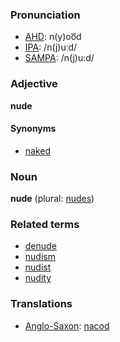 ===Pronunciation===
*[[w:AHD|AHD]]: n(y)oo͞d
*[[w:IPA|IPA]]: /n(j)uːd/
*[[w:SAMPA|SAMPA]]: /n(j)u:d/

===Adjective===
'''nude'''

====Synonyms====
*[[naked]]

===Noun===
'''nude''' (plural: [[nudes]])

===Related terms===
*[[denude]]
*[[nudism]]
*[[nudist]]
*[[nudity]]

===Translations===
*[[Anglo-Saxon]]: [[nacod]]
